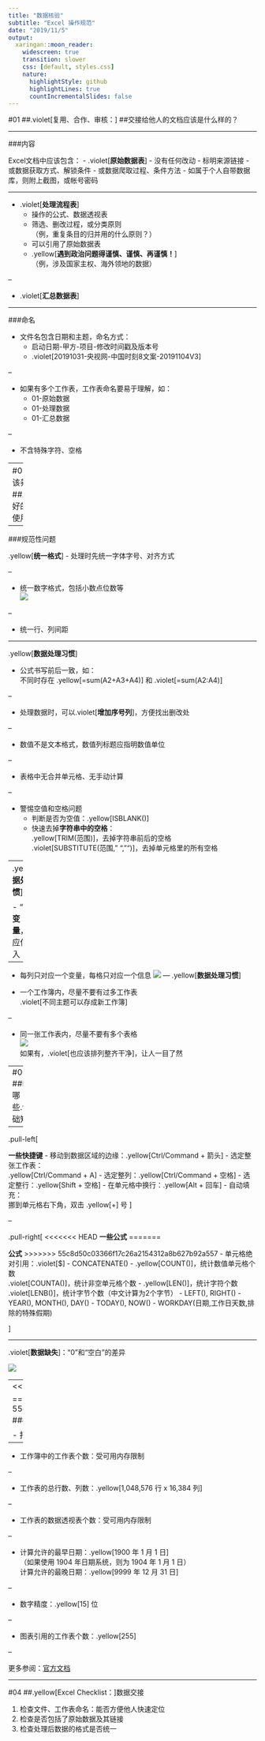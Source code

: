 ```yaml
---
title: "数据核验"
subtitle: "Excel 操作规范"
date: "2019/11/5"
output: 
  xaringan::moon_reader:
    widescreen: true
    transition: slower
    css: [default, styles.css]
    nature:
      highlightStyle: github
      highlightLines: true
      countIncrementalSlides: false
---
```


#01
##.violet[复用、合作、审核：]
##交接给他人的文档应该是什么样的？



---

###内容

Excel文档中应该包含：
- .violet[**原始数据表**]
  - 没有任何改动
  - 标明来源链接
  - 或数据获取方式、解锁条件
  - 或数据爬取过程、条件方法
  - 如属于个人自带数据库，则附上截图，或帐号密码

---

- .violet[**处理流程表**]
  - 操作的公式、数据透视表
  - 筛选、删改过程，或分类原则  
  （例，重复条目的归并用的什么原则？）
  - 可以引用了原始数据表
  - .yellow[**遇到政治问题得谨慎、谨慎、再谨慎！**]  
  （例，涉及国家主权、海外领地的数据）

--

- .violet[**汇总数据表**]

---

###命名

- 文件名包含日期和主题，命名方式：
  - 启动日期-甲方-项目-修改时间戳及版本号
  - .violet[20191031-央视网-中国时刻8文案-20191104V3]

--

- 如果有多个工作表，工作表命名要易于理解，如：
  - 01-原始数据
  - 01-处理数据
  - 01-汇总数据

--

- 不含特殊字符、空格


---
#02
##平时该养成哪些
##.yellow[良好的] Excel 使用习惯？


---


###规范性问题

.yellow[**统一格式**]
- 处理时先统一字体字号、对齐方式

--

- 统一数字格式，包括小数点位数等  
![](1.png)

--

- 统一行、列间距

---

.yellow[**数据处理习惯**]

- 公式书写前后一致，如：  
不同时存在 .yellow[=sum(A2+A3+A4)] 和 .violet[=sum(A2:A4)]

--

- 处理数据时，可以.violet[**增加序号列**]，方便找出删改处

--

- 数值不是文本格式，数值列标题应指明数值单位

--

- 表格中无合并单元格、无手动计算

--

- 警惕空值和空格问题
  - 判断是否为空值：.yellow[ISBLANK()]
  - 快速去掉**字符串中的空格**：  
.yellow[TRIM(范围)]，去掉字符串前后的空格  
.violet[SUBSTITUTE(范围," ","")]，去掉单元格里的所有空格

---
.yellow[**数据处理习惯**]

- “列”对应**变量**，“行”对应信息录入

--

- 每列只对应一个变量，每格只对应一个信息
![](2.png)
---
.yellow[**数据处理习惯**]

- 一个工作簿内，尽量不要有过多工作表  
.violet[不同主题可以存成新工作簿]

--

- 同一张工作表内，尽量不要有多个表格  
![](3.png)  
如果有，.violet[也应该排列整齐干净]，让人一目了然

---
#03
##Excel 有哪些.violet[基础知识]？

---

.pull-left[

**一些快捷键**
- 移动到数据区域的边缘：.yellow[Ctrl/Command + 箭头]
- 选定整张工作表：  
.yellow[Ctrl/Command + A]
- 选定整列：.yellow[Ctrl/Command + 空格]
- 选定整行：.yellow[Shift + 空格]
- 在单元格中换行：.yellow[Alt + 回车]
- 自动填充：  
挪到单元格右下角，双击 .yellow[+] 号
]

--

.pull-right[
<<<<<<< HEAD
**一些公式**
=======

**公式**
>>>>>>> 55c8d50c03366f17c26a2154312a8b627b92a557
- 单元格绝对引用：.violet[$]
- CONCATENATE()
- .yellow[COUNT()]，统计数值单元格个数  
.violet[COUNTA()]，统计非空单元格个数
- .yellow[LEN()]，统计字符个数  
.violet[LENB()]，统计字节个数（中文计算为2个字节）
- LEFT(), RIGHT()
- YEAR(), MONTH(), DAY()
- TODAY(), NOW()
- WORKDAY(日期,工作日天数,排除的特殊假期)

]

---

.violet[**数据缺失**]：“0”和“空白”的差异

![](null.png)

---
<<<<<<< HEAD

=======
>>>>>>> 55c8d50c03366f17c26a2154312a8b627b92a557
###Excel 的局限性

- 打开的工作簿个数：受可用内存、系统限制

--

- 工作簿中的工作表个数：受可用内存限制

--

- 工作表的总行数、列数：.yellow[1,048,576 行 x 16,384 列]

--

- 工作表的数据透视表个数：受可用内存限制

--

- 计算允许的最早日期：.yellow[1900 年 1 月 1 日]  
（如果使用 1904 年日期系统，则为 1904 年 1 月 1 日）  
计算允许的最晚日期：.yellow[9999 年 12 月 31 日]

--

- 数字精度：.yellow[15] 位

--

- 图表引用的工作表个数：.yellow[255]

--

更多参阅：[官方文档](https://support.office.com/zh-cn/article/excel-%E8%A7%84%E8%8C%83%E4%B8%8E%E9%99%90%E5%88%B6-1672b34d-7043-467e-8e27-269d656771c3)

---
#04
##.yellow[Excel Checklist：]数据交接

1. 检查文件、工作表命名：能否方便他人快速定位
2. 检查是否包括了原始数据及其链接
3. 检查处理后数据的格式是否统一
